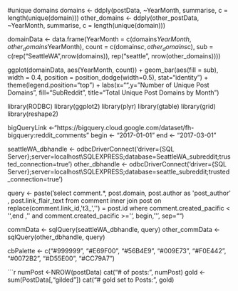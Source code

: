 #unique domains
domains <- ddply(postData, ~YearMonth, summarise, c = length(unique(domain)))
other_domains <- ddply(other_postData, ~YearMonth, summarise, c = length(unique(domain)))

domainData <- data.frame(YearMonth = c(domains$YearMonth, other_domains$YearMonth), 
                   count = c(domains$c, other_domains$c),
                   sub = c(rep("SeattleWA",nrow(domains)), rep("seattle", nrow(other_domains))))

ggplot(domainData, aes(YearMonth, count)) + geom_bar(aes(fill = sub), 
   width = 0.4, position = position_dodge(width=0.5), stat="identity") +  
   theme(legend.position="top") +
  labs(x="",y="Number of Unique Post Domains", fill="SubReddit", title="Total Unique Post Domains by Month")
  
  
  library(RODBC)
library(ggplot2)
library(plyr)
library(gtable)
library(grid)
library(reshape2)

bigQueryLink <-"https://bigquery.cloud.google.com/dataset/fh-bigquery:reddit_comments"
begin <- "2017-01-01"
end <- "2017-03-01"

seattleWA_dbhandle <- odbcDriverConnect('driver={SQL Server};server=localhost\\SQLEXPRESS;database=SeattleWA_subreddit;trusted_connection=true')
other_dbhandle <- odbcDriverConnect('driver={SQL Server};server=localhost\\SQLEXPRESS;database=seattle_subreddit;trusted_connection=true')

query <- paste('select comment.*, post.domain, post.author as \'post_author\' 
, post.link_flair_text 
from comment
inner join post on replace(comment.link_id,\'t3_\',\'\') = post.id
                where comment.created_pacific <
\'',end ,'\'
and comment.created_pacific >=\'', begin,'\'', sep="")

commData <- sqlQuery(seattleWA_dbhandle, query)
other_commData <- sqlQuery(other_dbhandle, query)


cbPalette <- c("#999999", "#E69F00", "#56B4E9", "#009E73", "#F0E442", "#0072B2", "#D55E00", "#CC79A7")

```r
numPost <-NROW(postData)
cat("# of posts: ", numPost) 
gold <- sum(PostData[,"gilded"])
cat("# gold set to Posts:", gold)